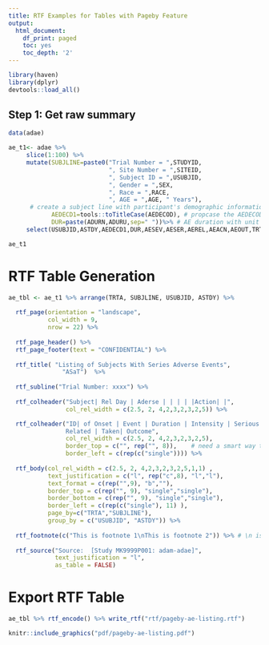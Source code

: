 ```yaml
---
title: RTF Examples for Tables with Pageby Feature
output:
  html_document:
    df_print: paged
    toc: yes
    toc_depth: '2'
---
```


```r
library(haven)
library(dplyr)
devtools::load_all()
```

## Step 1: Get raw summary
```r
data(adae)

ae_t1<- adae %>% 
     slice(1:100) %>%
     mutate(SUBJLINE=paste0("Trial Number = ",STUDYID,
                            ", Site Number = ",SITEID,
                            ", Subject ID = ",USUBJID, 
                            ", Gender = ",SEX,
                            ", Race = ",RACE, 
                            ", AGE = ",AGE, " Years"), 
      # create a subject line with participant's demographic information.         # this is for page_by argument in rtf_body function 
            AEDECD1=tools::toTitleCase(AEDECOD), # propcase the AEDECOD
            DUR=paste(ADURN,ADURU,sep=" "))%>% # AE duration with unit
     select(USUBJID,ASTDY,AEDECD1,DUR,AESEV,AESER,AEREL,AEACN,AEOUT,TRTA,SUBJLINE) # display variable using this order

```

```r
ae_t1 
```

# RTF Table Generation
```r
ae_tbl <- ae_t1 %>% arrange(TRTA, SUBJLINE, USUBJID, ASTDY) %>% 
  
  rtf_page(orientation = "landscape",
           col_width = 9, 
           nrow = 22) %>%
  
  rtf_page_header() %>% 
  rtf_page_footer(text = "CONFIDENTIAL") %>% 
  
  rtf_title( "Listing of Subjects With Series Adverse Events",
               "ASaT")  %>%
  
  rtf_subline("Trial Number: xxxx") %>% 
  
  rtf_colheader("Subject| Rel Day | Aderse | | | | |Action| |",
                col_rel_width = c(2.5, 2, 4,2,3,2,3,2,5)) %>%

  rtf_colheader("ID| of Onset | Event | Duration | Intensity | Serious |
                Related | Taken| Outcome",
                col_rel_width = c(2.5, 2, 4,2,3,2,3,2,5),
                border_top = c("", rep("", 8)),    # need a smart way to define this
                border_left = c(rep(c("single")))) %>%
  
  rtf_body(col_rel_width = c(2.5, 2, 4,2,3,2,3,2,5,1,1) ,
           text_justification = c("l", rep("c",8), "l","l"),
           text_format = c(rep("",9), "b",""),
           border_top = c(rep("", 9), "single","single"), 
           border_bottom = c(rep("", 9), "single","single"),
           border_left = c(rep(c("single"), 11) ),
           page_by=c("TRTA","SUBJLINE"), 
           group_by = c("USUBJID", "ASTDY")) %>%
  
  rtf_footnote(c("This is footnote 1\nThis is footnote 2")) %>% # \n is to change line
  
  rtf_source("Source:  [Study MK9999P001: adam-adae]", 
             text_justification = "l", 
             as_table = FALSE) 
```

# Export RTF Table
```r
ae_tbl %>% rtf_encode() %>% write_rtf("rtf/pageby-ae-listing.rtf")
```

```r
knitr::include_graphics("pdf/pageby-ae-listing.pdf")
```

